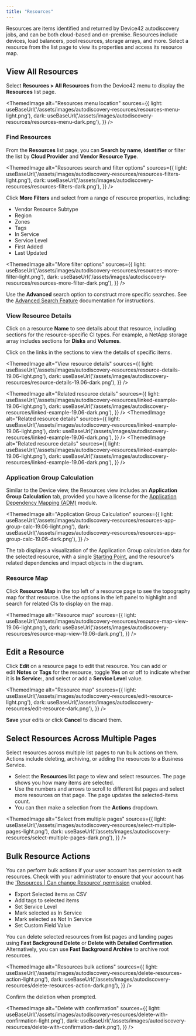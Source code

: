 ```yaml
---
title: "Resources"
---
```



Resources are items identified and returned by Device42 autodiscovery jobs, and can be both cloud-based and on-premise. Resources include devices, load balancers, pool resources, storage arrays, and more. Select a resource from the list page to view its properties and access its resource map.

## View All Resources

Select **Resources > All Resources** from the Device42 menu to display the **Resources** list page.

<ThemedImage
alt="Resources menu location"
sources={{
    light: useBaseUrl('/assets/images/autodiscovery-resources/resources-menu-light.png'),
    dark: useBaseUrl('/assets/images/autodiscovery-resources/resources-menu-dark.png'),
}}
/>

### Find Resources

From the **Resources** list page, you can **Search by name, identifier** or filter the list by **Cloud Provider** and **Vendor Resource Type**.

<ThemedImage
alt="Resources search and filter options"
sources={{
    light: useBaseUrl('/assets/images/autodiscovery-resources/resources-filters-light.png'),
    dark: useBaseUrl('/assets/images/autodiscovery-resources/resources-filters-dark.png'),
}}
/>

Click **More Filters** and select from a range of resource properties, including:

- Vendor Resource Subtype
- Region
- Zones
- Tags
- In Service
- Service Level
- First Added
- Last Updated

<ThemedImage
alt="More filter options"
sources={{
    light: useBaseUrl('/assets/images/autodiscovery-resources/resources-more-filter-light.png'),
    dark: useBaseUrl('/assets/images/autodiscovery-resources/resources-more-filter-dark.png'),
}}
/>

Use the **Advanced** search option to construct more specific searches. See the [Advanced Search Feature](/getstarted/advanced-search-feature.mdx) documentation for instructions.

### View Resource Details

Click on a resource **Name** to see details about that resource, including sections for the resource-specific CI types. For example, a NetApp storage array includes sections for **Disks** and **Volumes**.

Click on the links in the sections to view the details of specific items.

<ThemedImage
alt="View resource details"
sources={{
    light: useBaseUrl('/assets/images/autodiscovery-resources/resource-details-19.06-light.png'),
    dark: useBaseUrl('/assets/images/autodiscovery-resources/resource-details-19.06-dark.png'),
}}
/>

<ThemedImage
alt="Related resource details"
sources={{
    light: useBaseUrl('/assets/images/autodiscovery-resources/linked-example-19.06-light.png'),
    dark: useBaseUrl('/assets/images/autodiscovery-resources/linked-example-19.06-dark.png'),
}}
/>
<ThemedImage
alt="Related resource details"
sources={{
    light: useBaseUrl('/assets/images/autodiscovery-resources/linked-example-19.06-light.png'),
    dark: useBaseUrl('/assets/images/autodiscovery-resources/linked-example-19.06-dark.png'),
}}
/>
<ThemedImage
alt="Related resource details"
sources={{
    light: useBaseUrl('/assets/images/autodiscovery-resources/linked-example-19.06-light.png'),
    dark: useBaseUrl('/assets/images/autodiscovery-resources/linked-example-19.06-dark.png'),
}}
/>

### Application Group Calculation 

Similar to the Device view, the Resources view includes an **Application Group Calculation** tab, provided you have a license for the [Application Dependency Mapping (ADM)](/apps/enterprise-application-dependency-mapping/configure-application-dependency-mapping/#turning-on-application-discovery) module.

<ThemedImage
alt="Application Group Calculation"
sources={{
    light: useBaseUrl('/assets/images/autodiscovery-resources/resources-app-group-calc-19.06-light.png'),
    dark: useBaseUrl('/assets/images/autodiscovery-resources/resources-app-group-calc-19.06-dark.png'),
}}
/>

The tab displays a visualization of the Application Group calculation data for the selected resource, with a single [Starting Point](/apps/application-groups/), and the resource's related dependencies and impact objects in the diagram.

### Resource Map

Click **Resource Map** in the top left of a resource page to see the topography map for that resource. Use the options in the left panel to highlight and search for related CIs to display on the map.

<ThemedImage
alt="Resource map"
sources={{
    light: useBaseUrl('/assets/images/autodiscovery-resources/resource-map-view-19.06-light.png'),
    dark: useBaseUrl('/assets/images/autodiscovery-resources/resource-map-view-19.06-dark.png'),
}}
/>

## Edit a Resource

Click **Edit** on a resource page to edit that resource. You can add or edit **Notes** or **Tags** for the resource, toggle **Yes** on or off to indicate whether it is **In Service:**, and select or add a **Service Level** value.

<ThemedImage
alt="Resource map"
sources={{
    light: useBaseUrl('/assets/images/autodiscovery-resources/edit-resource-light.png'),
    dark: useBaseUrl('/assets/images/autodiscovery-resources/edit-resource-dark.png'),
}}
/>

**Save** your edits or click **Cancel** to discard them.

## Select Resources Across Multiple Pages

Select resources across multiple list pages to run bulk actions on them. Actions include deleting, archiving, or adding the resources to a Business Service.

- Select the **Resources** list page to view and select resources. The page shows you how many items are selected.
- Use the numbers and arrows to scroll to different list pages and select more resources on that page. The page updates the selected-items count.
- You can then make a selection from the **Actions** dropdown.

<ThemedImage
alt="Select from multiple pages"
sources={{
    light: useBaseUrl('/assets/images/autodiscovery-resources/select-multiple-pages-light.png'),
    dark: useBaseUrl('/assets/images/autodiscovery-resources/select-multiple-pages-dark.png'),
}}
/>

## Bulk Resource Actions

You can perform bulk actions if your user account has permission to edit resources. Check with your administrator to ensure that your account has the ['Resources | Can change Resource' permission](/administration/role-based-access-control/role-based-permissions-and-access) enabled.

- Export Selected items as CSV
- Add tags to selected items
- Set Service Level
- Mark selected as In Service
- Mark selected as Not In Service
- Set Custom Field Value

You can delete selected resources from list pages and landing pages using **Fast Background Delete** or **Delete with Detailed Confirmation**. Alternatively, you can use **Fast Background Archive** to archive root resources.

<ThemedImage
alt="Resources bulk actions"
sources={{
    light: useBaseUrl('/assets/images/autodiscovery-resources/delete-resources-action-light.png'),
    dark: useBaseUrl('/assets/images/autodiscovery-resources/delete-resources-action-dark.png'),
}}
/>

Confirm the deletion when prompted.

<ThemedImage
alt="Delete with confirmation"
sources={{
    light: useBaseUrl('/assets/images/autodiscovery-resources/delete-with-confirmation-light.png'),
    dark: useBaseUrl('/assets/images/autodiscovery-resources/delete-with-confirmation-dark.png'),
}}
/>

